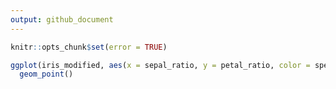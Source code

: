 ```yaml
---
output: github_document
---
```


```r
knitr::opts_chunk$set(error = TRUE)
```

```r
ggplot(iris_modified, aes(x = sepal_ratio, y = petal_ratio, color = species)) +
  geom_point()
```
